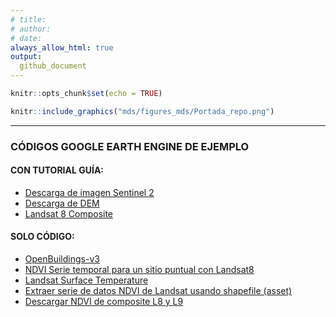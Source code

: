 ```yaml
---
# title: 
# author: 
# date: 
always_allow_html: true
output:
  github_document
---
```


```r
knitr::opts_chunk$set(echo = TRUE)
```

```r

knitr::include_graphics("mds/figures_mds/Portada_repo.png")

```
------------------------------------------------------------------
### **CÓDIGOS GOOGLE EARTH ENGINE DE EJEMPLO**

#### **CON TUTORIAL GUÍA:**
- [Descarga de imagen Sentinel 2](https://github.com/romina-gonzalez-musso/Curso_SIG-Eco_2023/blob/main/mds/1_Descarga_Sentinel2.md)
- [Descarga de DEM](https://github.com/romina-gonzalez-musso/Curso_SIG-Eco_2023/blob/main/mds/2_Descarga_DEM.md)
- [Landsat 8 Composite](https://github.com/romina-gonzalez-musso/Curso_SIG-Eco_2023/blob/main/mds/3_Descarga_LANDSAT8_composite-pansharp.md)

#### **SOLO CÓDIGO:**
- [OpenBuildings-v3](https://github.com/romina-gonzalez-musso/Curso_SIG-Eco_2023/blob/main/mds/Descarga_open_buildingsv3.js)
- [NDVI Serie temporal para un sitio puntual con Landsat8](https://github.com/romina-gonzalez-musso/Curso_SIG-Eco/blob/main/mds/NDVI_Serie_temporal_Landsat8.js)
- [Landsat Surface Temperature](https://github.com/romina-gonzalez-musso/Curso_SIG-Eco/blob/main/mds/Landsat_SurfaceTemperature.js)
- [Extraer serie de datos NDVI de Landsat usando shapefile (asset)](https://github.com/romina-gonzalez-musso/Curso_SIG-Eco/blob/main/mds/Landsat_NDVI_desde_shape_puntos.js)
- [Descargar NDVI de composite L8 y L9]()

